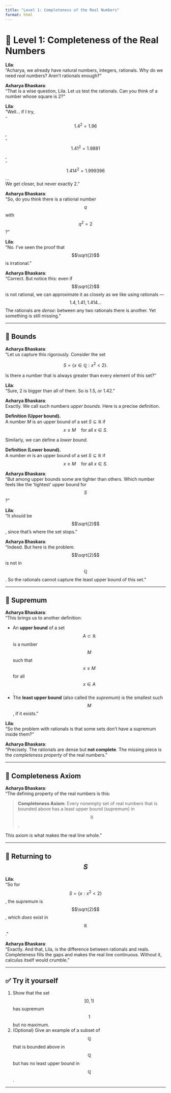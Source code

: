 ```yaml
---
title: "Level 1: Completeness of the Real Numbers"
format: html
---
```


# 🌊 Level 1: Completeness of the Real Numbers

**Lila**:  
“Acharya, we already have natural numbers, integers, rationals. Why do we need *real* numbers? Aren’t rationals enough?”

**Acharya Bhaskara**:  
“That is a wise question, Lila. Let us test the rationals. Can you think of a number whose square is 2?”

**Lila**:  
“Well… if I try,  
- $$1.4^2 = 1.96$$,  
- $$1.41^2 = 1.9881$$,  
- $$1.414^2 = 1.999396$$…  
We get closer, but never exactly 2.”

**Acharya Bhaskara**:  
“So, do you think there is a rational number $$q$$ with $$q^2 = 2$$?”

**Lila**:  
“No. I’ve seen the proof that $$\sqrt{2}$$ is irrational.”

**Acharya Bhaskara**:  
“Correct. But notice this: even if $$\sqrt{2}$$ is not rational, we can approximate it as closely as we like using rationals — $$1.4, 1.41, 1.414\ldots$$ The rationals are *dense*: between any two rationals there is another. Yet something is still missing.”

---

## 🔹 Bounds

**Acharya Bhaskara**:  
“Let us capture this rigorously. Consider the set

$$
S = \{ x \in \mathbb{Q} : x^2 < 2 \}.
$$

Is there a number that is always greater than every element of this set?”

**Lila**:  
“Sure, 2 is bigger than all of them. So is 1.5, or 1.42.”

**Acharya Bhaskara**:  
Exactly. We call such numbers *upper bounds*. Here is a precise definition.

::: definition{#def:upper-bound}

**Definition (Upper bound).**  
A number $M$ is an upper bound of a set $S \subseteq \mathbb{R}$ if
$$
x \leq M \quad \text{for all } x \in S.
$$
:::

Similarly, we can define a *lower bound*.

::: definition{#def:lower-bound}

**Definition (Lower bound).**  
A number $m$ is an upper bound of a set $S \subseteq \mathbb{R}$ if
$$
x \geq M \quad \text{for all } x \in S.
$$
:::

**Acharya Bhaskara**:  
“But among upper bounds some are tighter than others. Which number feels like the ‘tightest’ upper bound for $$S$$?”

**Lila**:  
“It should be $$\sqrt{2}$$, since that’s where the set stops.”

**Acharya Bhaskara**:  
“Indeed. But here is the problem: $$\sqrt{2}$$ is not in $$\mathbb{Q}$$. So the rationals cannot capture the least upper bound of this set.”

---

## 🔹 Supremum

**Acharya Bhaskara**:  
“This brings us to another definition:

- An **upper bound** of a set $$A \subset \mathbb{R}$$ is a number $$M$$ such that $$x \le M$$ for all $$x \in A$$.  
- The **least upper bound** (also called the *supremum*) is the smallest such $$M$$, if it exists.”

**Lila**:  
“So the problem with rationals is that some sets don’t have a supremum inside them?”

**Acharya Bhaskara**:  
“Precisely. The rationals are dense but **not complete**. The missing piece is the *completeness property* of the real numbers.”

---

## 🔹 Completeness Axiom

**Acharya Bhaskara**:  
“The defining property of the real numbers is this:

> **Completeness Axiom**: Every nonempty set of real numbers that is bounded above has a least upper bound (supremum) in $$\mathbb{R}$$.

This axiom is what makes the real line whole.”

---

## 🔹 Returning to $$S$$

**Lila**:  
“So for $$S = \{ x : x^2 < 2 \}$$, the supremum is $$\sqrt{2}$$, which *does* exist in $$\mathbb{R}$$.”

**Acharya Bhaskara**:  
“Exactly. And that, Lila, is the difference between rationals and reals. Completeness fills the gaps and makes the real line continuous. Without it, calculus itself would crumble.”

---

## ✅ Try it yourself

1. Show that the set $$[0,1)$$ has supremum $$1$$ but no maximum.
2. (Optional) Give an example of a subset of $$\mathbb{Q}$$ that is bounded above in $$\mathbb{Q}$$ but has no least upper bound in $$\mathbb{Q}$$.

---

